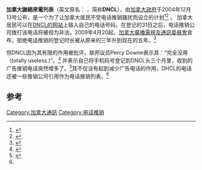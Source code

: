 {{roughtranslation}}

'''加拿大謝絕來電列表'''（英文原名：{{lang|en|'''National Do Not Call List'''}} ，简称'''DNCL'''），由[[加拿大政府|加拿大政府]]于2004年12月13号公布，是一个为了让加拿大居民不受电话推销骚扰而设立的计划<ref>{{cite web |url=https://www.lnnte-dncl.gc.ca/index-eng |accessdate=2008-10-02 |title=What is the National Do Not Call List? |publisher=Canadian Radio-television and Telecommunications Commission |archive-date=2010-01-07 |archive-url=https://web.archive.org/web/20100107182603/https://www.lnnte-dncl.gc.ca/index-eng |dead-url=no }}</ref><ref name="PoC">{{cite web |url=http://www.parl.gc.ca/common/Bills_ls.asp?Parl=38&Ses=1&ls=C37 |accessdate=2008-10-02 |title=Bill C-37: An Act to amend the Telecommunications Act |publisher=加拿大国会 |archive-url=https://web.archive.org/web/20060427071855/http://www.parl.gc.ca/common/Bills_ls.asp?Parl=38&Ses=1&ls=C37 |archive-date=2006-04-27 |dead-url=yes }}</ref> 。
加拿大居民可以在[https://www.lnnte-dncl.gc.ca/insnum-regnum-eng DNCL的网站]{{Wayback|url=https://www.lnnte-dncl.gc.ca/insnum-regnum-eng |date=20120229062319 }}上输入自己的电话号码，在登记的31日之后，电话推销公司拨打该电话将被视为非法。2009年4月20起，[[加拿大廣播電視及通訊委員會|加拿大廣播電視及通訊委員會]]宣布，拒绝电话推销的登记时长被从原来的三年升到现在的五年。<ref name="fiveyears">{{cite news|url=http://www.cbc.ca/money/story/2009/04/20/crtc-no-call-list.html|title=Do-not-call list now good for 5 years not 3: CRTC|publisher=The Canadian Press|date=April 20, 2009|accessdate=April 20, 2009|archive-date=2013-01-15|archive-url=https://archive.is/20130115075826/http://www.cbc.ca/money/story/2009/04/20/crtc-no-call-list.html|dead-url=no}}</ref>

但DNCL因为其有限的作用被批评。联邦议员Percy Downe表示其：“完全没用（totally useless.)”。<ref>{{cite news
| url = http://www.cbc.ca/consumer/story/2010/07/07/con-do-not-call.html
| title = Do-not-call list 'useless,' critics say
| accessdate = 2010-07-14
| author = [http://www.cbc.ca]
| work = CBC News
| date = 2010-07-07
| archive-date = 2010-07-10
| archive-url = https://web.archive.org/web/20100710045552/http://www.cbc.ca/consumer/story/2010/07/07/con-do-not-call.html
| dead-url = no
}}</ref> 并表示自己将手机码号登记到DNCL头三个月里，收到的广告推销电话突然增多了。<ref>{{cite news
| url = http://www.theglobeandmail.com/news/politics/ottawa-notebook/do-not-call-list-gets-dismal-results-senator-finds/article1631616/
| title = Do-not-call list gets dismal results, senator finds
| accessdate = 2010-07-14
| author = [http://www.theglobeandmail.com]
| location = Toronto
| work = The Globe and Mail
| date = 2010-07-07
| archive-date = 2010-07-10
| archive-url = https://web.archive.org/web/20100710235323/http://www.theglobeandmail.com/news/politics/ottawa-notebook/do-not-call-list-gets-dismal-results-senator-finds/article1631616/
| dead-url = no
}}</ref>其不仅没有起到减少广告电话的作用，DHCL的电话还被一些推销公司引用作为电话推销列表。<ref name="http://globaltv.com Global News">{{cite web
 |url         = http://www.globaltv.com/globaltv/ontario/story.html?id=1176350
 |title       = Global News uncovers serious loophole in 'Do Not Call' List
 |accessdate  = 2009-01-14
 |author      = [http://globaltv.com Global News]
 |deadurl     = yes
 |archiveurl  = https://web.archive.org/web/20090429041817/http://globaltv.com/globaltv/ontario/story.html?id=1176350
 |archivedate = 2009-04-29
}}</ref> 

== 参考 ==
{{reflist}}

[[Category:加拿大通訊|Category:加拿大通訊]]
[[Category:电话推销|Category:电话推销]]